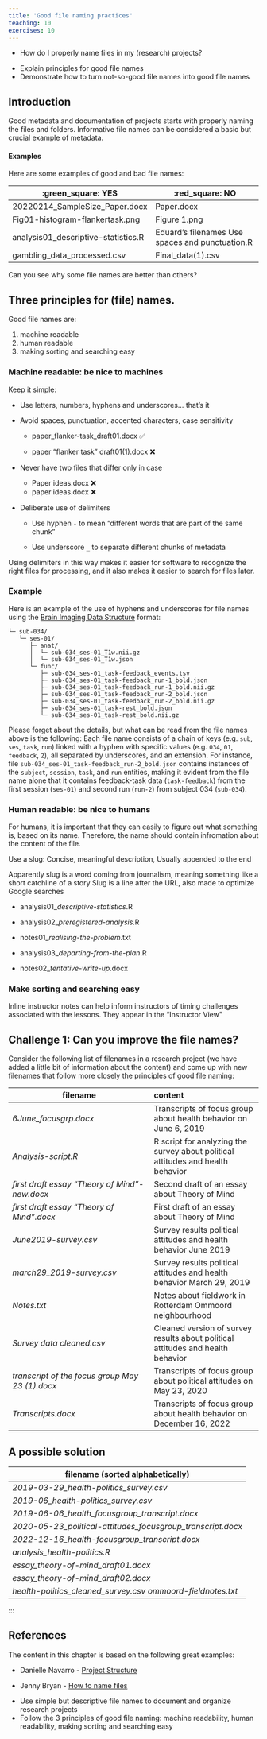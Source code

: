 ```yaml
---
title: 'Good file naming practices'
teaching: 10
exercises: 10
---
```


::: questions
-   How do I properly name files in my (research) projects?
:::

::: objectives
-   Explain principles for good file names
-   Demonstrate how to turn not-so-good file names into good file names
:::

## Introduction

Good metadata and documentation of projects starts with properly naming the files and folders. Informative file names can be considered a basic but crucial example of metadata.

#### Examples

Here are some examples of good and bad file names:

| :green_square: YES                  | :red_square: NO                                 |
|--------------------------------|----------------------------------------|
| 20220214_SampleSize_Paper.docx      | Paper.docx                                      |
| Fig01-histogram-flankertask.png     | Figure 1.png                                    |
| analysis01_descriptive-statistics.R | Eduard's filenames Use spaces and punctuation.R |
| gambling_data_processed.csv         | Final_data(1).csv                               |

Can you see why some file names are better than others?

## Three principles for (file) names.

Good file names are:

1.  machine readable
2.  human readable
3.  making sorting and searching easy

### Machine readable: be nice to machines

Keep it simple:

-   Use letters, numbers, hyphens and underscores... that's it

-   Avoid spaces, punctuation, accented characters, case sensitivity
    
    -   paper_flanker-task_draft01.docx ✅

    -   paper "flanker task" draft01(1).docx ❌


-   Never have two files that differ only in case

    -   Paper ideas.docx ❌
    -   paper ideas.docx ❌

-   Deliberate use of delimiters

    -   Use hyphen `-` to mean "different words that are part of the same chunk"

    -   Use underscore `_` to separate different chunks of metadata

Using delimiters in this way makes it easier for software to recognize the right files for processing, and it also makes it easier to search for files later.

::::::::::: prereq

### Example

Here is an example of the use of hyphens and underscores for file names using the [Brain Imaging Data Structure](https://bids.neuroimaging.io/) format:

```         
└─ sub-034/
   └─ ses-01/
      ├─ anat/
      │  └─ sub-034_ses-01_T1w.nii.gz
      │  └─ sub-034_ses-01_T1w.json
      └─ func/
         ├─ sub-034_ses-01_task-feedback_events.tsv
         ├─ sub-034_ses-01_task-feedback_run-1_bold.json 
         ├─ sub-034_ses-01_task-feedback_run-1_bold.nii.gz
         ├─ sub-034_ses-01_task-feedback_run-2_bold.json 
         ├─ sub-034_ses-01_task-feedback_run-2_bold.nii.gz
         ├─ sub-034_ses-01_task-rest_bold.json 
         └─ sub-034_ses-01_task-rest_bold.nii.gz
```

Please forget about the details, but what can be read from the file names above is the following: Each file name consists of a chain of keys (e.g. `sub`, `ses`, `task`, `run`) linked with a hyphen with specific values (e.g. `034`, `01`, `feedback`, `2`), all separated by underscores, and an extension. For instance, file `sub-034_ses-01_task-feedback_run-2_bold.json` contains instances of the `subject`, `session`, `task`, and `run` entities, making it evident from the file name alone that it contains feedback-task data (`task-feedback`) from the first session (`ses-01`) and second run (`run-2`) from subject 034 (`sub-034`).

:::::::::::::

### Human readable: be nice to humans

For humans, it is important that they can easily to figure out what something is, based on its name. Therefore, the name should contain infromation about the content of the file.

<slug picture>

Use a slug: Concise, meaningful description, Usually appended to the end

Apparently slug is a word coming from journalism, meaning something like a short catchline of a story Slug is a line after the URL, also made to optimize Google searches

-   analysis01\_*descriptive-statistics*.R

-   analysis02\_*preregistered-analysis*.R

-   notes01\_*realising-the-problem*.txt

-   analysis03\_*departing-from-the-plan*.R

-   notes02\_*tentative-write-up*.docx

### Make sorting and searching easy

::: instructor
Inline instructor notes can help inform instructors of timing challenges associated with the lessons. They appear in the "Instructor View"
:::

::: challenge
## Challenge 1: Can you improve the file names?

Consider the following list of filenames in a research project (we have added a little bit of information about the content) and come up with new filenames that follow more closely the principles of good file naming:

| filename                                        | content                                                                         |
|-----------------------------------------|:------------------------------|
| *6June_focusgrp.docx*                           | Transcripts of focus group about health behavior on June 6, 2019                |
| *Analysis-script.R*                             | R script for analyzing the survey about political attitudes and health behavior |
| *first draft essay "Theory of Mind"-new.docx*   | Second draft of an essay about Theory of Mind                                   |
| *first draft essay "Theory of Mind".docx*       | First draft of an essay about Theory of Mind                                    |
| *June2019-survey.csv*                           | Survey results political attitudes and health behavior June 2019                |
| *march29_2019-survey.csv*                       | Survey results political attitudes and health behavior March 29, 2019           |
| *Notes.txt*                                     | Notes about fieldwork in Rotterdam Ommoord neighbourhood                        |
| *Survey data cleaned.csv*                       | Cleaned version of survey results about political attitudes and health behavior |
| *transcript of the focus group May 23 (1).docx* | Transcripts of focus group about political attitudes on May 23, 2020            |
| *Transcripts.docx*                              | Transcripts of focus group about health behavior on December 16, 2022           |

::: solution
## A possible solution

| filename (sorted alphabetically)                            |
|-------------------------------------------------------------|
| *2019-03-29_health-politics_survey.csv*                     |
| *2019-06_health-politics_survey.csv*                        |
| *2019-06-06_health_focusgroup_transcript.docx*              |
| *2020-05-23_political-attitudes_focusgroup_transcript.docx* |
| *2022-12-16_health-focusgroup_transcript.docx*              |
| *analysis_health-politics.R*                                |
| *essay_theory-of-mind_draft01.docx*                         |
| *essay_theory-of-mind_draft02.docx*                         |
| *health-politics_cleaned_survey.csv ommoord-fieldnotes.txt* |
:::

:::

:::

## References

The content in this chapter is based on the following great examples:

-   Danielle Navarro - [Project Structure](https://djnavarro.net/slides-project-structure/)

-   Jenny Bryan - [How to name files](https://speakerdeck.com/jennybc/how-to-name-files)

::: keypoints
-   Use simple but descriptive file names to document and organize research projects
-   Follow the 3 principles of good file naming: machine readability, human readability, making sorting and searching easy 
:::
